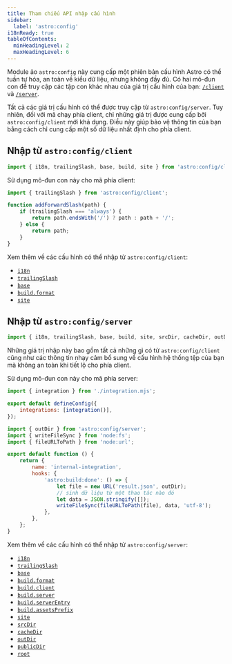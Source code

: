 ```yaml
---
title: Tham chiếu API nhập cấu hình
sidebar:
  label: 'astro:config'
i18nReady: true
tableOfContents:
  minHeadingLevel: 2
  maxHeadingLevel: 6
---
```



<p>
	<Since v='5.7.0' />
</p>

Module ảo `astro:config` này cung cấp một phiên bản cấu hình Astro có thể tuần tự hóa, an toàn về kiểu dữ liệu, nhưng không đầy đủ. Có hai mô-đun con để truy cập các tập con khác nhau của giá trị cấu hình của bạn: [`/client`](#imports-from-astroconfigclient) và [`/server`](#imports-from-astroconfigserver).

Tất cả các giá trị cấu hình có thể được truy cập từ `astro:config/server`. Tuy nhiên, đối với mã chạy phía client, chỉ những giá trị được cung cấp bởi `astro:config/client` mới khả dụng. Điều này giúp bảo vệ thông tin của bạn bằng cách chỉ cung cấp một số dữ liệu nhất định cho phía client.

## Nhập từ `astro:config/client`

```js
import { i18n, trailingSlash, base, build, site } from 'astro:config/client';
```

Sử dụng mô-đun con này cho mã phía client:

```js title="src/utils.js" ins={1} ins="trailingSlash"
import { trailingSlash } from 'astro:config/client';

function addForwardSlash(path) {
	if (trailingSlash === 'always') {
		return path.endsWith('/') ? path : path + '/';
	} else {
		return path;
	}
}
```

Xem thêm về các cấu hình có thể nhập từ `astro:config/client`:

- [`i18n`](/vi/reference/configuration-reference/#i18n)
- [`trailingSlash`](/vi/reference/configuration-reference/#trailingslash)
- [`base`](/vi/reference/configuration-reference/#base)
- [`build.format`](/vi/reference/configuration-reference/#buildformat)
- [`site`](/vi/reference/configuration-reference/#site)

## Nhập từ `astro:config/server`

```js
import { i18n, trailingSlash, base, build, site, srcDir, cacheDir, outDir, publicDir, root } from 'astro:config/server';
```

Những giá trị nhập này bao gồm tất cả những gì có từ `astro:config/client` cũng như các thông tin nhạy cảm bổ sung về cấu hình hệ thống tệp của bạn mà không an toàn khi tiết lộ cho phía client.

Sử dụng mô-đun con này cho mã phía server:

```js title="astro.config.mjs"
import { integration } from './integration.mjs';

export default defineConfig({
	integrations: [integration()],
});
```

```js title="integration.mjs" ins={1} ins="outDir"
import { outDir } from 'astro:config/server';
import { writeFileSync } from 'node:fs';
import { fileURLToPath } from 'node:url';

export default function () {
	return {
		name: 'internal-integration',
		hooks: {
			'astro:build:done': () => {
				let file = new URL('result.json', outDir);
				// sinh dữ liệu từ một thao tác nào đó
				let data = JSON.stringify([]);
				writeFileSync(fileURLToPath(file), data, 'utf-8');
			},
		},
	};
}
```

Xem thêm về các cấu hình có thể nhập từ `astro:config/server`:

- [`i18n`](/vi/reference/configuration-reference/#i18n)
- [`trailingSlash`](/vi/reference/configuration-reference/#trailingslash)
- [`base`](/vi/reference/configuration-reference/#base)
- [`build.format`](/vi/reference/configuration-reference/#buildformat)
- [`build.client`](/vi/reference/configuration-reference/#buildclient)
- [`build.server`](/vi/reference/configuration-reference/#buildserver)
- [`build.serverEntry`](/vi/reference/configuration-reference/#buildserverentry)
- [`build.assetsPrefix`](/vi/reference/configuration-reference/#buildassetsprefix)
- [`site`](/vi/reference/configuration-reference/#site)
- [`srcDir`](/vi/reference/configuration-reference/#srcdir)
- [`cacheDir`](/vi/reference/configuration-reference/#cachedir)
- [`outDir`](/vi/reference/configuration-reference/#outdir)
- [`publicDir`](/vi/reference/configuration-reference/#publicdir)
- [`root`](/vi/reference/configuration-reference/#root)
